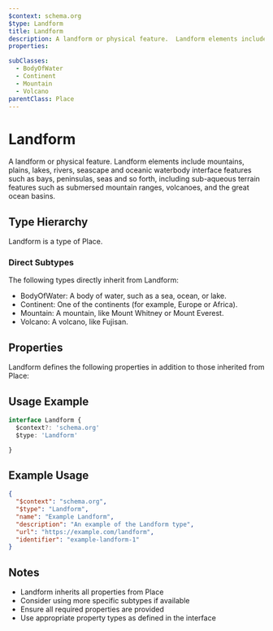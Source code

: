 ```yaml
---
$context: schema.org
$type: Landform
title: Landform
description: A landform or physical feature.  Landform elements include mountains, plains, lakes, rivers, seascape and oceanic waterbody interface features such as bays, peninsulas, seas and so forth, including sub-aqueous terrain features such as submersed mountain ranges, volcanoes, and the great ocean basins.
properties:

subClasses:
  - BodyOfWater
  - Continent
  - Mountain
  - Volcano
parentClass: Place
---
```


# Landform

A landform or physical feature.  Landform elements include mountains, plains, lakes, rivers, seascape and oceanic waterbody interface features such as bays, peninsulas, seas and so forth, including sub-aqueous terrain features such as submersed mountain ranges, volcanoes, and the great ocean basins.

## Type Hierarchy

Landform is a type of Place.

### Direct Subtypes

The following types directly inherit from Landform:

- BodyOfWater: A body of water, such as a sea, ocean, or lake.
- Continent: One of the continents (for example, Europe or Africa).
- Mountain: A mountain, like Mount Whitney or Mount Everest.
- Volcano: A volcano, like Fujisan.

## Properties

Landform defines the following properties in addition to those inherited from Place:



## Usage Example

```typescript
interface Landform {
  $context?: 'schema.org'
  $type: 'Landform'

}
```

## Example Usage

```json
{
  "$context": "schema.org",
  "$type": "Landform",
  "name": "Example Landform",
  "description": "An example of the Landform type",
  "url": "https://example.com/landform",
  "identifier": "example-landform-1"
}
```

## Notes

- Landform inherits all properties from Place
- Consider using more specific subtypes if available
- Ensure all required properties are provided
- Use appropriate property types as defined in the interface
